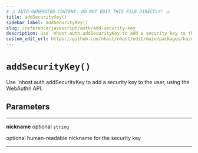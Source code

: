 ```yaml
---
# ⚠️ AUTO-GENERATED CONTENT. DO NOT EDIT THIS FILE DIRECTLY! ⚠️
title: addSecurityKey()
sidebar_label: addSecurityKey()
slug: /reference/javascript/auth/add-security-key
description: Use `nhost.auth.addSecurityKey to add a security key to the user, using the WebAuthn API.
custom_edit_url: https://github.com/nhost/nhost/edit/main/packages/hasura-auth-js/src/hasura-auth-client.ts#L409
---
```


# `addSecurityKey()`

Use `nhost.auth.addSecurityKey to add a security key to the user, using the WebAuthn API.

## Parameters

---

**<span className="parameter-name">nickname</span>** <span className="optional-status">optional</span> `string`

optional human-readable nickname for the security key

---

